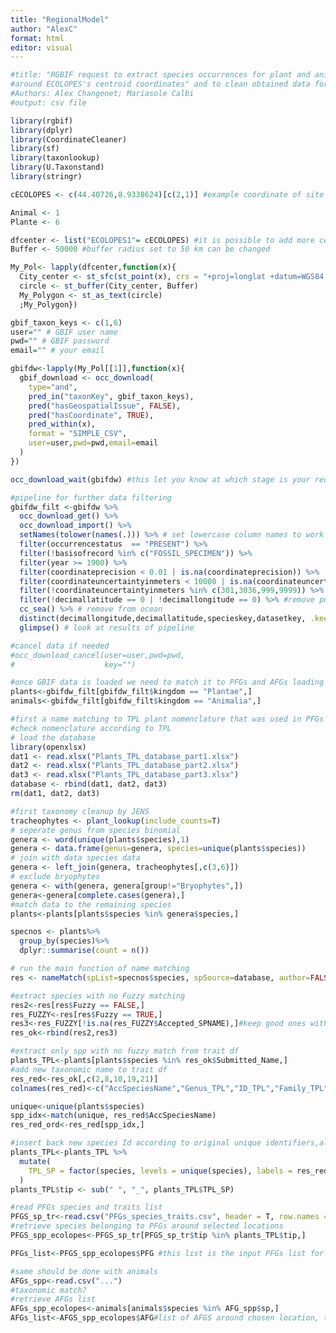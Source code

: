 ```yaml
---
title: "RegionalModel"
author: "AlexC"
format: html
editor: visual
---
```

```r
#title: "RGBIF request to extract species occurrences for plant and animal in 50 km buffer
#around ECOLOPES's centroid coordinates" and to clean obtained data for usage in Ecolopes model
#Authors: Alex Changenet; Mariasole Calbi
#output: csv file

library(rgbif)
library(dplyr)
library(CoordinateCleaner)
library(sf)
library(taxonlookup)
library(U.Taxonstand)
library(stringr)

cECOLOPES <- c(44.40726,8.9338624)[c(2,1)] #example coordinate of site centroid

Animal <- 1
Plante <- 6

dfcenter <- list("ECOLOPES1"= cECOLOPES) #it is possible to add more centroids too here
Buffer <- 50000 #buffer radius set to 50 km can be changed

My_Pol<- lapply(dfcenter,function(x){
  City_center <- st_sfc(st_point(x), crs = "+proj=longlat +datum=WGS84 +no_defs +ellps=WGS84 +towgs84=0,0,0 ")
  circle <- st_buffer(City_center, Buffer)
  My_Polygon <- st_as_text(circle)
  ;My_Polygon})

gbif_taxon_keys <- c(1,6)
user="" # GBIF user name
pwd="" # GBIF password
email="" # your email

gbifdw<-lapply(My_Pol[[1]],function(x){
  gbif_download <- occ_download(
    type="and",
    pred_in("taxonKey", gbif_taxon_keys),
    pred("hasGeospatialIssue", FALSE),
    pred("hasCoordinate", TRUE),
    pred_within(x),
    format = "SIMPLE_CSV",
    user=user,pwd=pwd,email=email
  )
})

occ_download_wait(gbifdw) #this let you know at which stage is your request

#pipeline for further data filtering
gbifdw_filt <-gbifdw %>%
  occ_download_get() %>%
  occ_download_import() %>%
  setNames(tolower(names(.))) %>% # set lowercase column names to work with CoordinateCleaner
  filter(occurrencestatus  == "PRESENT") %>%
  filter(!basisofrecord %in% c("FOSSIL_SPECIMEN")) %>%
  filter(year >= 1900) %>%
  filter(coordinateprecision < 0.01 | is.na(coordinateprecision)) %>%
  filter(coordinateuncertaintyinmeters < 10000 | is.na(coordinateuncertaintyinmeters)) %>%
  filter(!coordinateuncertaintyinmeters %in% c(301,3036,999,9999)) %>%  #remove records with known default values for coordinateUncertaintyInMeters
  filter(!decimallatitude == 0 | !decimallongitude == 0) %>% #remove point plotted along the prime meridian or equator
  cc_sea() %>% # remove from ocean
  distinct(decimallongitude,decimallatitude,specieskey,datasetkey, .keep_all = TRUE) %>%
  glimpse() # look at results of pipeline

#cancel data if needed
#occ_download_cancel(user=user,pwd=pwd,
#                    key="")

#once GBIF data is loaded we need to match it to PFGs and AFGs loading PFGs/AFGs classifications
plants<-gbifdw_filt[gbifdw_filt$kingdom == "Plantae",]
animals<-gbifdw_filt[gbifdw_filt$kingdom == "Animalia",]

#first a name matching to TPL plant nomenclature that was used in PFGs
#check nomenclature according to TPL
# load the database
library(openxlsx)
dat1 <- read.xlsx("Plants_TPL_database_part1.xlsx")
dat2 <- read.xlsx("Plants_TPL_database_part2.xlsx")
dat3 <- read.xlsx("Plants_TPL_database_part3.xlsx")
database <- rbind(dat1, dat2, dat3)
rm(dat1, dat2, dat3)

#first taxonomy cleanup by JENS
tracheophytes <- plant_lookup(include_counts=T)
# seperate genus from species binomial
genera <- word(unique(plants$species),1)
genera <- data.frame(genus=genera, species=unique(plants$species))
# join with data species data
genera <- left_join(genera, tracheophytes[,c(3,6)])
# exclude bryophytes
genera <- with(genera, genera[group!="Bryophytes",])
genera<-genera[complete.cases(genera),]
#match data to the remaining species
plants<-plants[plants$species %in% genera$species,]

specnos <- plants%>%
  group_by(species)%>%
  dplyr::summarise(count = n())

# run the main function of name matching
res <- nameMatch(spList=specnos$species, spSource=database, author=FALSE, max.distance=1, Append=FALSE)

#extract species with no Fuzzy matching
res2<-res[res$Fuzzy == FALSE,]
res_FUZZY<-res[res$Fuzzy == TRUE,]
res3<-res_FUZZY[!is.na(res_FUZZY$Accepted_SPNAME),]#keep good ones with fuzzy match anyway
res_ok<-rbind(res2,res3)

#extract only spp with no fuzzy match from trait df
plants_TPL<-plants[plants$species %in% res_ok$Submitted_Name,]
#add new taxonomic name to trait df
res_red<-res_ok[,c(2,8,10,19,21)]
colnames(res_red)<-c("AccSpeciesName","Genus_TPL","ID_TPL","Family_TPL","TPL_spname")

unique<-unique(plants$species)
spp_idx<-match(unique, res_red$AccSpeciesName)
res_red_ord<-res_red[spp_idx,]

#insert back new species Id according to original unique identifiers,also add genus and family column
plants_TPL<-plants_TPL %>%
  mutate(
    TPL_SP = factor(species, levels = unique(species), labels = res_red_ord$TPL_spname),
  )
plants_TPL$tip <- sub(" ", "_", plants_TPL$TPL_SP)

#read PFGs species and traits list
PFGS_sp_tr<-read.csv("PFGs_species_traits.csv", header = T, row.names = 1, check.names = F)
#retrieve species belonging to PFGs around selected locations
PFGS_spp_ecolopes<-PFGS_sp_tr[PFGS_sp_tr$tip %in% plants_TPL$tip,]

PFGs_list<-PFGS_spp_ecolopes$PFG #this list is the input PFGs list for the model

#same should be done with animals
AFGs_spp<-read.csv("...")
#taxonomic match?
#retrieve AFGs list
AFGs_spp_ecolopes<-animals[animals$species %in% AFG_spp$sp,]
AFGs_list<-AFGS_spp_ecolopes$AFG#list of AFGS around chosen location, to be inputted to the model too.


```

